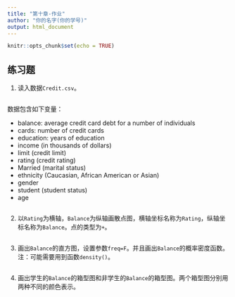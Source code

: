 ---
title: "第十章-作业"
author: "你的名字(你的学号)"
output: html_document
---

```{r setup, include=FALSE}
knitr::opts_chunk$set(echo = TRUE)
```

## 练习题

1. 读入数据`Credit.csv`。
```{r}

```
数据包含如下变量：

- balance: average credit card debt for a number of individuals
- cards: number of credit cards
- education: years of education
- income (in thousands of dollars)
- limit (credit limit)
- rating (credit rating)
- Married (marital status)
- ethnicity (Caucasian, African American or Asian)
- gender
- student (student status)
- age


```{r}

```

2. 以`Rating`为横轴，`Balance`为纵轴画散点图，横轴坐标名称为`Rating`，纵轴坐标名称为`Balance`。点的类型为`+`。

```{r fig.retina=5, fig.align='center', fig.height=5, fig.width=7}

```

3. 画出`Balance`的直方图，设置参数`freq=F`。并且画出`Balance`的概率密度函数。注：可能需要用到函数`density()`。

```{r fig.retina=5, fig.align='center', fig.height=5, fig.width=7}

```


4. 画出学生的`Balance`的箱型图和非学生的`Balance`的箱型图。两个箱型图分别用两种不同的颜色表示。

```{r fig.retina=5, fig.align='center', fig.height=5, fig.width=7}

```












